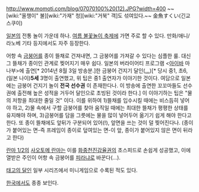 http://www.momoti.com/blog/07070100%20(12).JPG?width=400
~~[wiki:"올챙이" 불][wiki:"가재" 청][wiki:"거북" 객]도 섞여있다.~~
金魚すくい(긴교스쿠이) 

[[일본]]의 전통 놀이 가운데 하나. [[나츠마츠리|여름 불꽃놀이 축제]]에 가면 주로 할 수 있다. 만화/애니/라노베 기타 등지에서도 자주 등장한다.

어항 속 [[금붕어]]를 종이 뜰채로 건져내면, 그 금붕어를 가져갈 수 있다는 심플한 룰. 대신 그 뜰채가 종이인 관계로 찢어지기 매우 쉽다. 일본의 버라이어티 프로그램 <[[아이바 마사키|아이바]] 마나부>에 출연[* 2014년 8월 3일 방송분.]한 금붕어 건지기 달인([[...]])[* 당시 중1, 초6, (일본 나이)'''5세''' 3명이 출연했고, 위 팁은 중1 출연자가 이야기한 것이다. 여담으로 일본에는 금붕어 건지기 놀이 '''전국 선수권''' 이 존재한다나. 이 방송에 출연한 꼬꼬마들도 선수권에 출전해 높은 성적을 거두어 달인으로 초빙된 것이라 한다.] 이 이야기하는 팁은 "물의 저항을 최대한 줄일 것" 이다. 이를 위하여 1)뜰채를 입수시킬 때에는 비스듬히 넣어야 하고, 2)물 속에서 구할 금붕어를 찾아 움직일 때에는 최대한 뜰채가 평평한 상태를 유지해야 하며, 3)금붕어를 담을 그릇에는 물을 많이 넣어두어 옮기기 쉽게 해야 한다고 한다. 또 종이 뜰채에도 앞뒤가 구분되어 있어(!), 앞면을 쓰는 것이 덜 찢어진다나. (종이가 붙어있는 면-즉 프레임이 종이로 덮여있는 면-이 앞, 종이가 붙어있지 않은 면이 뒤라고 한다)

[[란마 1/2]]의 [[사오토메 란마]]는 이를 [[화중천진감율권]]의 초스피드로 손쉽게 성공했고, 이에 열받은 주인이 어항 속 금붕어를 [[피라냐]]로 바꾼다(...).

[[태고의 달인]] 일부 시리즈에서 미니게임으로 수록된 적도 있다.

[[한국]]에서도 종종 보인다.
